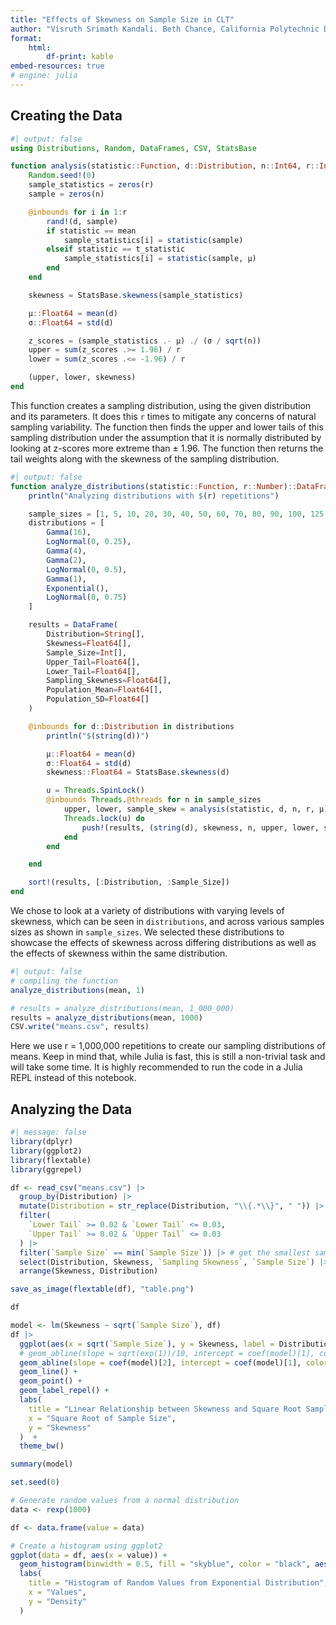 ```yaml
---
title: "Effects of Skewness on Sample Size in CLT"
author: "Visruth Srimath Kandali. Beth Chance, California Polytechnic Department of Statistics"
format: 
    html:
        df-print: kable
embed-resources: true
# engine: julia
---
```


## Creating the Data

```julia
#| output: false
using Distributions, Random, DataFrames, CSV, StatsBase

function analysis(statistic::Function, d::Distribution, n::Int64, r::Int64, μ::Number)
    Random.seed!(0)
    sample_statistics = zeros(r)
    sample = zeros(n)

    @inbounds for i in 1:r
        rand!(d, sample)
        if statistic == mean
            sample_statistics[i] = statistic(sample)
        elseif statistic == t_statistic
            sample_statistics[i] = statistic(sample, μ)
        end
    end

    skewness = StatsBase.skewness(sample_statistics)

    μ::Float64 = mean(d)
    σ::Float64 = std(d)

    z_scores = (sample_statistics .- μ) ./ (σ / sqrt(n))
    upper = sum(z_scores .>= 1.96) / r
    lower = sum(z_scores .<= -1.96) / r

    (upper, lower, skewness)
end
```

This function creates a sampling distribution, using the given distribution and its parameters. It does this `r` times to mitigate any concerns of natural sampling variability. The function then finds the upper and lower tails of this sampling distribution under the assumption that it is normally distributed by looking at z-scores more extreme than $\pm$ 1.96. The function then returns the tail weights along with the skewness of the sampling distribution.

```julia
#| output: false
function analyze_distributions(statistic::Function, r::Number)::DataFrame
    println("Analyzing distributions with $(r) repetitions")

    sample_sizes = [1, 5, 10, 20, 30, 40, 50, 60, 70, 80, 90, 100, 125, 150, 175, 200, 250, 300, 400, 500]
    distributions = [
        Gamma(16),
        LogNormal(0, 0.25),
        Gamma(4),
        Gamma(2),
        LogNormal(0, 0.5),
        Gamma(1),
        Exponential(),
        LogNormal(0, 0.75)
    ]

    results = DataFrame(
        Distribution=String[],
        Skewness=Float64[],
        Sample_Size=Int[],
        Upper_Tail=Float64[],
        Lower_Tail=Float64[],
        Sampling_Skewness=Float64[],
        Population_Mean=Float64[],
        Population_SD=Float64[]
    )

    @inbounds for d::Distribution in distributions
        println("$(string(d))")

        μ::Float64 = mean(d)
        σ::Float64 = std(d)
        skewness::Float64 = StatsBase.skewness(d)

        u = Threads.SpinLock()
        @inbounds Threads.@threads for n in sample_sizes
            upper, lower, sample_skew = analysis(statistic, d, n, r, μ)
            Threads.lock(u) do
                push!(results, (string(d), skewness, n, upper, lower, sample_skew, μ, σ))
            end
        end

    end

    sort!(results, [:Distribution, :Sample_Size])
end
```

We chose to look at a variety of distributions with varying levels of skewness, which can be seen in `distributions`, and across various samples sizes as shown in `sample_sizes`. We selected these distributions to showcase the effects of skewness across differing distributions as well as the effects of skewness within the same distribution.

```julia
#| output: false
# compiling the function
analyze_distributions(mean, 1)

# results = analyze_distributions(mean, 1_000_000)
results = analyze_distributions(mean, 1000)
CSV.write("means.csv", results)
```

Here we use r = 1,000,000 repetitions to create our sampling distributions of means. Keep in mind that, while Julia is fast, this is still a non-trivial task and will take some time. It is highly recommended to run the code in a Julia REPL instead of this notebook.

## Analyzing the Data

```r
#| message: false
library(dplyr)
library(ggplot2)
library(flextable)
library(ggrepel)

df <- read_csv("means.csv") |>
  group_by(Distribution) |>
  mutate(Distribution = str_replace(Distribution, "\\{.*\\}", " ")) |>
  filter(
    `Lower Tail` >= 0.02 & `Lower Tail` <= 0.03,
    `Upper Tail` >= 0.02 & `Upper Tail` <= 0.03
  ) |>
  filter(`Sample Size` == min(`Sample Size`)) |> # get the smallest sample size for each distribution
  select(Distribution, Skewness, `Sampling Skewness`, `Sample Size`) |>
  arrange(Skewness, Distribution)

save_as_image(flextable(df), "table.png")

df
```

```r
model <- lm(Skewness ~ sqrt(`Sample Size`), df)
df |>
  ggplot(aes(x = sqrt(`Sample Size`), y = Skewness, label = Distribution)) +
  # geom_abline(slope = sqrt(exp(1))/10, intercept = coef(model)[1], color = "red", linetype = "dashed") +
  geom_abline(slope = coef(model)[2], intercept = coef(model)[1], color = "blue", linetype = "dashed") +
  geom_line() +
  geom_point() +
  geom_label_repel() +
  labs(
    title = "Linear Relationship between Skewness and Square Root Sample Size",
    x = "Square Root of Sample Size",
    y = "Skewness"
  )  +
  theme_bw()

summary(model)
```

```r
set.seed(0)

# Generate random values from a normal distribution
data <- rexp(1000)

df <- data.frame(value = data)

# Create a histogram using ggplot2
ggplot(data = df, aes(x = value)) +
  geom_histogram(binwidth = 0.5, fill = "skyblue", color = "black", aes(y = after_stat(density))) +
  labs(
    title = "Histogram of Random Values from Exponential Distribution",
    x = "Values",
    y = "Density"
  )
```
